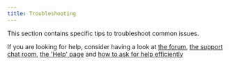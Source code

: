 ```yaml
---
title: Troubleshooting
---
```


This section contains specific tips to troubleshoot common issues.

If you are looking for help, consider having a look at [the forum](https://forum.yunohost.org/), [the support chat room](/community/chat_rooms), [the 'Help' page](/community/help) and [how to ask for help efficiently](/community/ask_for_help)
